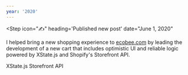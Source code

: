 ```yaml
---
year: '2020'
---
```


<Step
  icon="✍️"
  heading='Published new post'
  date="June 1, 2020"
>

<Card
  title="The filter(Boolean) trick"
  blurb="How to remove empty values from an array."
  href="/filter-boolean"
  imageUrl="/images/filter-boolean/be-careful-austin-distel.jpg"
  imageWidth={2400}
  imageHeight={1500}
/>

</Step>

<Step icon="🛍" heading="Launched ecobee cart" date="February 26, 2020">

I helped bring a new shopping experience to [ecobee.com](https://ecobee.com) by leading the development of a new cart that includes optimistic UI and reliable logic powered by XState.js and Shopify's Storefront
API.

<BlockLink icon="📖" href="https://xstate.js.org/docs">
  XState.js
</BlockLink>

<BlockLink icon="📖" href="https://shopify.dev/docs/storefront-api">
  Storefront API
</BlockLink>

</Step>
